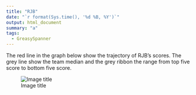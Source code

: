 ```yaml
---
title: "RJB"
date: "`r format(Sys.time(), '%d %B, %Y')`"
output: html_document
summary: "a"
tags:
  - GreasySpanner
---
```


The red line in the graph below show the trajectory of RJB's scores. The grey line show the team median and the grey ribbon the range from top five score to bottom five score.

![Image title](RJB.jpg)
